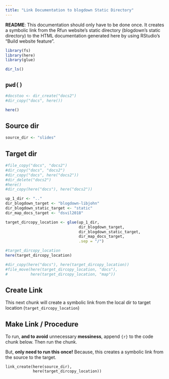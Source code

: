 ```yaml
---
title: "Link Documentation to blogdown Static Directory"
---
```


**README**: This documentation should only have to be done once.  It creates a symbolic link from the Rfun website's static directory (blogdown's static directory) to the HTML documentation generated here by using RStudio's "Build website feature".



```r
library(fs)
library(here)
library(glue)
```

```r
dir_ls()
```

## `pwd()`
```r
#docstoo <- dir_create("docs2")
#dir_copy("docs", here())

here()
```

## Source dir

```r
source_dir <- "slides"
```

## Target dir

```r
#file_copy("docs", "docs2")
#dir_copy("docs", "docs2")
#dir_copy("docs", here("docs2"))
#dir_delete("docs2")
#here()
#dir_copy(here("docs"), here("docs2"))

up_1_dir <- ".."
dir_blogdown_target <- "blogdown-libjohn" 
dir_blogdown_static_target <- "static"
dir_map_docs_target <- "dsvil2018"

target_dircopy_location <- glue(up_1_dir,
                                dir_blogdown_target,
                                dir_blogdown_static_target,
                                dir_map_docs_target,
                                .sep = "/")

#target_dircopy_location
here(target_dircopy_location)

#dir_copy(here("docs"), here(target_dircopy_location))
#file_move(here(target_dircopy_location, "docs"), 
#          here(target_dircopy_location, "map"))
```

## Create Link

This next chunk will create a symbolic link from the local dir to target location (`target_dircopy_location`)

## Make Link / Procedure

To run, **and to avoid** unnecessary **messiness**, append `{r}` to the code chunk below.  Then run the chunk.  

But, **only need to run this once!**   Because, this creates a symbolic link from the source to the target.


```
link_create(here(source_dir),
            here(target_dircopy_location))
```

